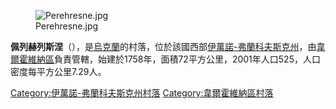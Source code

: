 [[Image:Perehresne.jpg|right]]

{{coord|48|5|57|N|24|55|26|E|scale:30000|display=title}}

'''佩列赫列斯涅'''（{{lang-uk|Перехресне}}），是[[烏克蘭|烏克蘭]]的村落，位於該國西部[[伊萬諾-弗蘭科夫斯克州|伊萬諾-弗蘭科夫斯克州]]，由[[韋爾霍維納區|韋爾霍維納區]]負責管轄，始建於1758年，面積72平方公里，2001年人口525，人口密度每平方公里7.29人。

{{DEFAULTSORT:Перехресне}}
[[Category:伊萬諾-弗蘭科夫斯克州村落|Category:伊萬諾-弗蘭科夫斯克州村落]]
[[Category:韋爾霍維納區村落|Category:韋爾霍維納區村落]]


{{IvanoFrankivsk-geo-stub}}